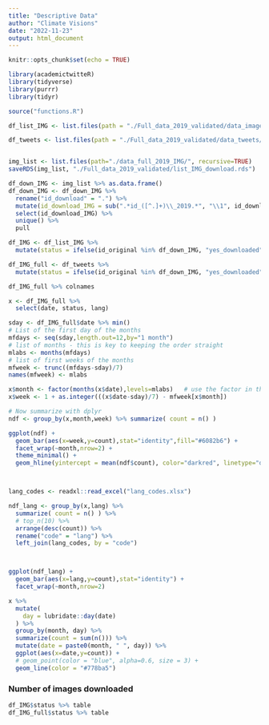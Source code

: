 ```yaml
---
title: "Descriptive Data"
author: "Climate Visions"
date: "2022-11-23"
output: html_document
---
```


```r
knitr::opts_chunk$set(echo = TRUE)
```

```r
library(academictwitteR)
library(tidyverse)
library(purrr)
library(tidyr)

source("functions.R")
```

```r
df_list_IMG <- list.files(path = "./Full_data_2019_validated/data_images/", pattern = ".rds$", full.names = TRUE) %>% map_dfr(readRDS)

df_tweets <- list.files(path = "./Full_data_2019_validated/data_tweets/By_month/", pattern = ".rds$", full.names = TRUE) %>% map_dfr(readRDS)


img_list <- list.files(path="./data_full_2019_IMG/", recursive=TRUE)
saveRDS(img_list, "./Full_data_2019_validated/list_IMG_download.rds")

df_down_IMG <- img_list %>% as.data.frame()
df_down_IMG <- df_down_IMG %>% 
  rename("id_download" = ".") %>% 
  mutate(id_download_IMG = sub(".*id_([^.]+)\\_2019.*", "\\1", id_download)) %>% 
  select(id_download_IMG) %>% 
  unique() %>% 
  pull

df_IMG <- df_list_IMG %>% 
  mutate(status = ifelse(id_original %in% df_down_IMG, "yes_downloaded", "no_downloaded"))
```

```r
df_IMG_full <- df_tweets %>% 
  mutate(status = ifelse(id_original %in% df_down_IMG, "yes_downloaded", "no_downloaded"))
```

```r
df_IMG_full %>% colnames
```



```r
x <- df_IMG_full %>%
  select(date, status, lang) 

sday <- df_IMG_full$date %>% min()
# List of the first day of the months
mfdays <- seq(sday,length.out=12,by="1 month")
# list of months - this is key to keeping the order straight
mlabs <- months(mfdays)
# list of first weeks of the months
mfweek <- trunc((mfdays-sday)/7)
names(mfweek) <- mlabs

x$month <- factor(months(x$date),levels=mlabs)   # use the factor in the right order
x$week <- 1 + as.integer(((x$date-sday)/7) - mfweek[x$month])

# Now summarize with dplyr
ndf <- group_by(x,month,week) %>% summarize( count = n() )

ggplot(ndf) + 
  geom_bar(aes(x=week,y=count),stat="identity",fill="#6082b6") + 
  facet_wrap(~month,nrow=2) +
  theme_minimal() +
  geom_hline(yintercept = mean(ndf$count), color="darkred", linetype="dashed")



lang_codes <- readxl::read_excel("lang_codes.xlsx")

ndf_lang <- group_by(x,lang) %>% 
  summarize( count = n() ) %>% 
  # top_n(10) %>% 
  arrange(desc(count)) %>% 
  rename("code" = "lang") %>% 
  left_join(lang_codes, by = "code")



ggplot(ndf_lang) + 
  geom_bar(aes(x=lang,y=count),stat="identity") + 
  facet_wrap(~month,nrow=2)


```


```r
x %>% 
  mutate(
    day = lubridate::day(date)
  ) %>% 
  group_by(month, day) %>% 
  summarize(count = sum(n())) %>%
  mutate(date = paste0(month, " ", day)) %>% 
  ggplot(aes(x=date,y=count)) + 
  # geom_point(color = "blue", alpha=0.6, size = 3) +
  geom_line(color = "#778ba5") 
```



### Number of images downloaded
```r
df_IMG$status %>% table
df_IMG_full$status %>% table
```



